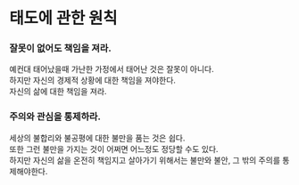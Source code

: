 # 태도에 관한 원칙

### 잘못이 없어도 책임을 져라.

예컨대 태어났을때 가난한 가정에서 태어난 것은 잘못이 아니다.\
하지만 자신의 경제적 상황에 대한 책임을 져야한다.\
자신의 삶에 대한 책임을 져라.

### 주의와 관심을 통제하라.

세상의 불합리와 불공평에 대한 불만을 품는 것은 쉽다.\
또한 그런 불만을 가지는 것이 어쩌면 어느정도 정당할 수도 있다.\
하지만 자신의 삶을 온전히 책임지고 살아가기 위해서는 불만와 불안, 그 밖의 주의를 통제해야한다.